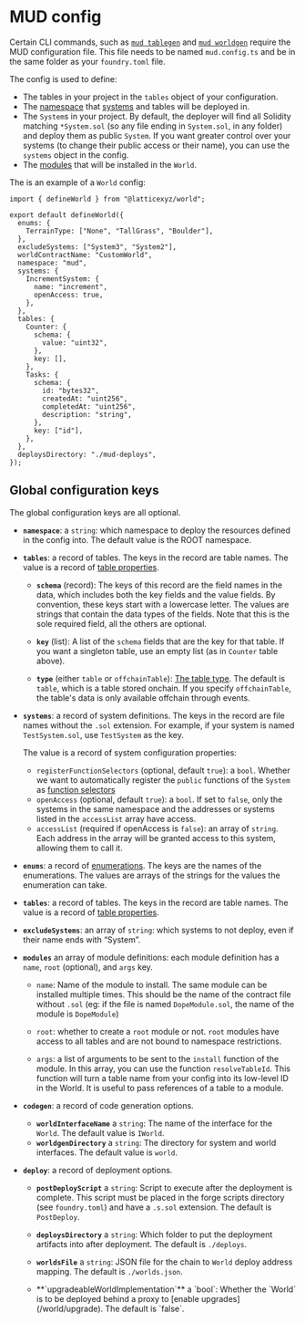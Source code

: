 # MUD config

Certain CLI commands, such as [`mud tablegen`](/cli/tablegen) and [`mud worldgen`](/cli/worldgen) require the MUD configuration file.
This file needs to be named `mud.config.ts` and be in the same folder as your `foundry.toml` file.

The config is used to define:

- The tables in your project in the `tables` object of your configuration.
- The [namespace](/world/namespaces-access-control) that [systems](/world/systems) and tables will be deployed in.
- The `System`s in your project.
  By default, the deployer will find all Solidity matching `*System.sol` (so any file ending in `System.sol`, in any folder) and deploy them as public `System`.
  If you want greater control over your systems (to change their public access or their name), you can use the `systems` object in the config.
- The [modules](/world/modules) that will be installed in the `World`.

The is an example of a `World` config:

```tsx
import { defineWorld } from "@latticexyz/world";

export default defineWorld({
  enums: {
    TerrainType: ["None", "TallGrass", "Boulder"],
  },
  excludeSystems: ["System3", "System2"],
  worldContractName: "CustomWorld",
  namespace: "mud",
  systems: {
    IncrementSystem: {
      name: "increment",
      openAccess: true,
    },
  },
  tables: {
    Counter: {
      schema: {
        value: "uint32",
      },
      key: [],
    },
    Tasks: {
      schema: {
        id: "bytes32",
        createdAt: "uint256",
        completedAt: "uint256",
        description: "string",
      },
      key: ["id"],
    },
  },
  deploysDirectory: "./mud-deploys",
});
```

## Global configuration keys

The global configuration keys are all optional.

- **`namespace`**: a `string`: which namespace to deploy the resources defined in the config into.
  The default value is the ROOT namespace.

- **`tables`**: a record of tables. The keys in the record are table names.
  The value is a record of [table properties](https://github.com/latticexyz/mud/blob/main/packages/store/ts/config/storeConfig.ts#L110-L135).

  - **`schema`** (record):
    The keys of this record are the field names in the data, which includes both the key fields and the value fields.
    By convention, these keys start with a lowercase letter.
    The values are strings that contain the data types of the fields.
    Note that this is the sole required field, all the others are optional.

  - **`key`** (list):
    A list of the `schema` fields that are the key for that table.
    If you want a singleton table, use an empty list (as in `Counter` table above).

  - **`type`** (either `table` or `offchainTable`): [The table type](/store/tables#types-of-tables).
    The default is `table`, which is a table stored onchain.
    If you specify `offchainTable`, the table's data is only available offchain through events.

- **`systems`**: a record of system definitions. The keys in the record are file names without the `.sol` extension. For example, if your system is named `TestSystem.sol`, use `TestSystem` as the key.

  The value is a record of system configuration properties:

  - `registerFunctionSelectors` (optional, default `true`): a `bool`.
    Whether we want to automatically register the `public` functions of the `System` as
    [function selectors](/world/function-selectors)
  - `openAccess` (optional, default `true`): a `bool`.
    If set to `false`, only the systems in the same namespace and the addresses or systems listed in the `accessList` array have access.
  - `accessList` (required if openAccess is `false`): an array of `string`. Each address in the array will be granted access to this system, allowing them to call it.

- **`enums`**: a record of [enumerations](https://solidity-by-example.org/enum/).
  The keys are the names of the enumerations.
  The values are arrays of the strings for the values the enumeration can take.

- **`tables`**: a record of tables. The keys in the record are table names.
  The value is a record of [table properties](https://github.com/latticexyz/mud/blob/main/packages/store/ts/config/storeConfig.ts#L110-L135).

- **`excludeSystems`**: an array of `string`: which systems to not deploy, even if their name ends with “System”.

- **`modules`** an array of module definitions: each module definition has a `name`, `root` (optional), and `args` key.

  - `name`: Name of the module to install. The same module can be installed multiple times. This should be the name of the contract file without `.sol` (eg: if the file is named `DopeModule.sol`, the name of the module is `DopeModule`)

  - `root`: whether to create a `root` module or not. `root` modules have access to all tables and are not bound to namespace restrictions.

  - `args`: a list of arguments to be sent to the `install` function of the module. In this array, you can use the function `resolveTableId`. This function will turn a table name from your config into its low-level ID in the World. It is useful to pass references of a table to a module.

- **`codegen`**: a record of code generation options.

  - **`worldInterfaceName`** a `string`: The name of the interface for the `World`.
    The default value is `IWorld`.
  - **`worldgenDirectory`** a `string`: The directory for system and world interfaces.
    The default value is `world`.

- **`deploy`**: a record of deployment options.

  - **`postDeployScript`** a `string`: Script to execute after the deployment is complete.
    This script must be placed in the forge scripts directory (see `foundry.toml`) and have a `.s.sol` extension.
    The default is `PostDeploy`.

  - **`deploysDirectory`** a `string`: Which folder to put the deployment artifacts into after deployment.
    The default is `./deploys`.

  - **`worldsFile`** a `string`: JSON file for the chain to `World` deploy address mapping.
    The default is `./worlds.json`.

  - <a id="upgradeableWorldImplementation" />
    **`upgradeableWorldImplementation`** a `bool`: Whether the `World` is to be deployed behind a proxy to [enable upgrades](/world/upgrade).
    The default is `false`.
